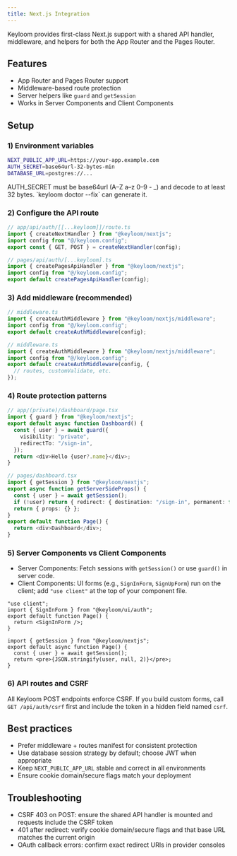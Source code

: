```yaml
---
title: Next.js Integration
---
```



Keyloom provides first-class Next.js support with a shared API handler, middleware, and helpers for both the App Router and the Pages Router.

## Features

- App Router and Pages Router support
- Middleware-based route protection
- Server helpers like `guard` and `getSession`
- Works in Server Components and Client Components

## Setup

<Steps>

### 1) Environment variables

```bash
NEXT_PUBLIC_APP_URL=https://your-app.example.com
AUTH_SECRET=base64url-32-bytes-min
DATABASE_URL=postgres://...
```

<Callout>
  AUTH_SECRET must be base64url (A–Z a–z 0–9 - _) and decode to at least 32
  bytes. `keyloom doctor --fix` can generate it.
</Callout>

### 2) Configure the API route

<Tabs>
<Tab value="app-router" title="App Router">

```ts
// app/api/auth/[[...keyloom]]/route.ts
import { createNextHandler } from "@keyloom/nextjs";
import config from "@/keyloom.config";
export const { GET, POST } = createNextHandler(config);
```

</Tab>
<Tab value="pages-router" title="Pages Router">

```ts
// pages/api/auth/[...keyloom].ts
import { createPagesApiHandler } from "@keyloom/nextjs";
import config from "@/keyloom.config";
export default createPagesApiHandler(config);
```

</Tab>
</Tabs>

### 3) Add middleware (recommended)

<Tabs>
<Tab value="basic" title="Basic">

```ts
// middleware.ts
import { createAuthMiddleware } from "@keyloom/nextjs/middleware";
import config from "@/keyloom.config";
export default createAuthMiddleware(config);
```

</Tab>
<Tab value="custom" title="Custom">

```ts
// middleware.ts
import { createAuthMiddleware } from "@keyloom/nextjs/middleware";
import config from "@/keyloom.config";
export default createAuthMiddleware(config, {
  // routes, customValidate, etc.
});
```

</Tab>
</Tabs>

### 4) Route protection patterns

<Tabs>
<Tab value="app-guard" title="App Router: guard()">

```ts
// app/(private)/dashboard/page.tsx
import { guard } from "@keyloom/nextjs";
export default async function Dashboard() {
  const { user } = await guard({
    visibility: "private",
    redirectTo: "/sign-in",
  });
  return <div>Hello {user?.name}</div>;
}
```

</Tab>
<Tab value="pages-ssr" title="Pages Router: SSR">

```ts
// pages/dashboard.tsx
import { getSession } from "@keyloom/nextjs";
export async function getServerSideProps() {
  const { user } = await getSession();
  if (!user) return { redirect: { destination: "/sign-in", permanent: false } };
  return { props: {} };
}
export default function Page() {
  return <div>Dashboard</div>;
}
```

</Tab>
</Tabs>

### 5) Server Components vs Client Components

- Server Components: Fetch sessions with `getSession()` or use `guard()` in server code.
- Client Components: UI forms (e.g., `SignInForm`, `SignUpForm`) run on the client; add `"use client"` at the top of your component file.

<Tabs>
<Tab value="client" title="Client form">

```tsx
"use client";
import { SignInForm } from "@keyloom/ui/auth";
export default function Page() {
  return <SignInForm />;
}
```

</Tab>
<Tab value="server" title="Server session">

```tsx
import { getSession } from "@keyloom/nextjs";
export default async function Page() {
  const { user } = await getSession();
  return <pre>{JSON.stringify(user, null, 2)}</pre>;
}
```

</Tab>
</Tabs>

### 6) API routes and CSRF

All Keyloom POST endpoints enforce CSRF. If you build custom forms, call `GET /api/auth/csrf` first and include the token in a hidden field named `csrf`.

</Steps>

## Best practices

- Prefer middleware + routes manifest for consistent protection
- Use database session strategy by default; choose JWT when appropriate
- Keep `NEXT_PUBLIC_APP_URL` stable and correct in all environments
- Ensure cookie domain/secure flags match your deployment

## Troubleshooting

- CSRF 403 on POST: ensure the shared API handler is mounted and requests include the CSRF token
- 401 after redirect: verify cookie domain/secure flags and that base URL matches the current origin
- OAuth callback errors: confirm exact redirect URIs in provider consoles

